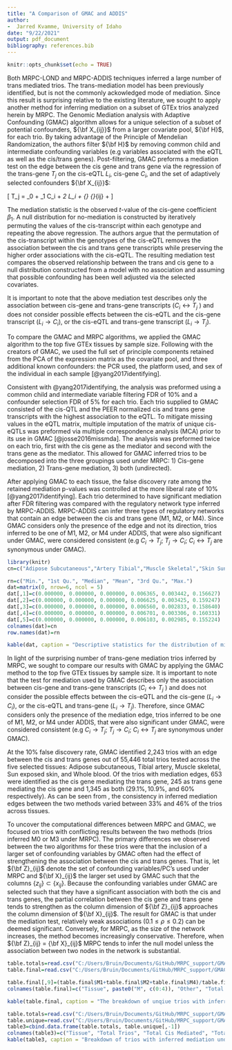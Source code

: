 ```yaml
---
title: "A Comparison of GMAC and ADDIS"
author: 
-  Jarred Kvamme, University of Idaho
date: "9/22/2021"
output: pdf_document
bibliography: references.bib
---
```


```r
knitr::opts_chunk$set(echo = TRUE)
```

\section*{Overview}
Both MRPC-LOND and MRPC-ADDIS techniques inferred a large number of trans mediated trios. The trans-mediation model has been previously identified, but is not the commonly ackowledged mode of mediation. Since this result is surprising relative to the existing literature, we sought to apply another method for inferring mediation on a subset of GTEx trios analyzed herein by MRPC. The Genomic Mediation analysis with Adaptive Confounding (GMAC) algorithm allows for a unique selection of a subset of potential confounders, ${\bf X_{ij}}$ from a larger covariate pool, ${\bf H}$, for each trio. By taking advantage of the Principle of Mendelian Randomization, the authors filter ${\bf H}$ by removing common child and intermediate confounding variables (e.g variables associated with the eQTL as well as the cis/trans genes). Post-filtering, GMAC preforms a mediation test on the edge between the cis gene and trans gene via the regression of the trans-gene $T_j$ on the cis-eQTL $L_i$, cis-gene $C_i$, and the set of adaptively selected confounders ${\bf X_{ij}}$:

\[ T_j = \beta_0 + \beta_1 C_i + \beta_2 L_i + {\bf \Gamma} {\bf X}_{ij} + \epsilon \]

The mediation statistic is the observed $t$-value of the cis-gene coefficient $\beta_1$. A null distribution for no-mediation is constructed by iteratively permuting the values of the cis-transcript within each genotype and repeating the above regression. The authors argue that the permutation of the cis-transcript within the genotypes of the cis-eQTL removes the association between the cis and trans gene transcripts while preserving the higher order associations with the cis-eQTL. The resulting mediation test compares the observed relationship between the trans and cis gene to a null distribution constructed from a model with no association and assuming that possible confounding has been well adjusted via the selected covariates. 

It is important to note that the above mediation test describes only the association between cis-gene and trans-gene transcripts ($C_i \leftrightarrow T_j$ ) and does not consider possible effects between the cis-eQTL and the cis-gene transcript ($L_i \rightarrow C_i$), or the cis-eQTL and trans-gene transcript ($L_i \rightarrow T_j$).

\section*{2. Methods}

To compare the GMAC and MRPC algorithms, we applied the GMAC algorithm to the top five GTEx tissues by sample size. Following with the creators of GMAC, we used the full set of principle components retained from the PCA of the expression matrix as the covariate pool, and three additional known confounders: the PCR used, the platform used, and sex of the individual in each sample [@yang2017identifying].    

Consistent with @yang2017identifying, the analysis was preformed using a common child and intermediate variable filtering  FDR of $10\%$ and a confounder selection FDR of $5\%$ for each trio. Each trio supplied to GMAC consisted of the cis-QTL and the PEER normalized cis and trans gene transcripts with the highest association to the eQTL. To mitigate missing values in the eQTL matrix, multiple imputation of the matrix of unique cis-eQTLs was preformed via multiple correspondence analysis (MCA) prior to its use in GMAC [@josse2016missmda]. The analysis was preformed twice on each trio, first with the cis gene as the mediator and second with the trans gene as the mediator. This allowed for GMAC inferred trios to be decomposed into the three groupings used under MRPC: 1) Cis-gene mediation, 2) Trans-gene mediation, 3) both (undirected). 
   
After applying GMAC to each tissue, the false discovery rate among the retained mediation p-values was controlled at the more liberal rate of $10\%$ [@yang2017identifying]. Each trio determined to have significant mediation after FDR filtering was compared with the regulatory network type inferred by MRPC-ADDIS. MRPC-ADDIS can infer three types of regulatory networks that contain an edge between the cis and trans gene (M1, M2, or M4). Since GMAC considers only the presence of the edge and not its direction, trios inferred to be one of M1, M2, or M4 under ADDIS, that were also significant under GMAC, were considered consistent (e.g $C_i \rightarrow T_j$; $T_j \rightarrow C_i$; $C_i \leftrightarrow T_j$ are synonymous under GMAC).   
 

```r
library(knitr)
cn=c("Adipose Subcutaneous","Artery Tibial","Muscle Skeletal","Skin Sun Exposed","Whole Blood")

rn=c("Min.", "1st Qu.", "Median", "Mean", "3rd Qu.", "Max.")
dat=matrix(0, nrow=6, ncol = 5)
dat[,1]=c(0.000000, 0.000000, 0.000000, 0.006365, 0.003442, 0.156627)
dat[,2]=c(0.000000, 0.000000, 0.000000, 0.006625, 0.003425, 0.159247)
dat[,3]=c(0.000000, 0.000000, 0.000000, 0.006560, 0.002833, 0.158640)
dat[,4]=c(0.000000, 0.000000, 0.000000, 0.006701, 0.003306, 0.160331)
dat[,5]=c(0.000000, 0.000000, 0.000000, 0.006103, 0.002985, 0.155224)
colnames(dat)=cn
row.names(dat)=rn

kable(dat, caption = "Descriptive statistics for the distribution of missing values across the eQTL's for each tissue used in GMAC" )

```


\section*{3. Results}



In light of the surprising number of trans-gene mediation trios inferred by MRPC, we sought to compare our results with GMAC by applying the GMAC method to the top five GTEx tissues by sample size. It is important to note that the test for mediation used by GMAC describes only the association between cis-gene and trans-gene transcripts ($C_i \leftrightarrow T_j$ ) and does not consider the possible effects between the cis-eQTL and the cis-gene ($L_i \rightarrow C_i$), or the cis-eQTL and trans-gene ($L_i \rightarrow T_j$). Therefore, since GMAC considers only the presence of the mediation edge, trios inferred to be one of M1, M2, or M4 under ADDIS, that were also significant under GMAC, were considered consistent (e.g $C_i \rightarrow T_j$; $T_j \rightarrow C_i$; $C_i \leftrightarrow T_j$ are synonymous under GMAC).

At the $10\%$ false discovery rate, GMAC identified 2,243 trios with an edge between the cis and trans genes out of 55,446 total trios tested across the five selected tissues: Adipose subcutaneous, Tibial artery, Muscle skeletal, Sun exposed skin, and Whole blood. Of the trios with mediation edges, 653 were identified as the cis gene mediating the trans gene, 245 as trans gene mediating the cis gene and 1,345 as both ($29.1\%, 10.9\%$, and $60\%$ respectively). As can be seen from \textbf{Table 3}, the consistency in inferred mediation edges between the two methods varied between $33\%$ and $46\%$ of the trios across tissues. 

To uncover the computational differences between MRPC and GMAC, we focused on trios with conflicting results between the two methods (trios inferred M0 or M3 under MRPC). The primary differences we observed between the two algorithms for these trios were that the inclusion of a larger set of confounding variables by GMAC often had the effect of strengthening the association between the cis and trans genes. That is, let ${\bf Z}_{ij}$ denote the set of confounding variables/PC's used under MRPC and ${\bf X}_{ij}$ the larger set used by GMAC such that the columns $\{z_{ij} \} \subset \{x_{ij}\}$. Because the confounding variables under GMAC are selected such that they have a significant association with both the cis and trans genes, the partial correlation between the cis gene and trans gene tends to strengthen as the column dimension of ${\bf Z}_{ij}$ approaches the column dimension of ${\bf X}_{ij}$. The result for GMAC is that under the mediation test, relatively weak associations ($0.1 \leq \rho \leq 0.2$) can be deemed significant. Conversely, for MRPC,  as the size of the network increases, the method becomes increasingly conservative. Therefore, when ${\bf Z}_{ij} = {\bf X}_{ij}$ MRPC tends to infer the null model unless the association between two nodes in the network is substantial.


```r

table.totals=read.csv("C:/Users/Bruin/Documents/GitHub/MRPC_support/GMAC analysis/final_result_table500_02.csv")
table.final=read.csv("C:/Users/Bruin/Documents/GitHub/MRPC_support/GMAC analysis/summary.all.tissues.final.csv")

table.final[,9]=(table.final$M1+table.final$M2+table.final$M4)/table.final[,8]
colnames(table.final)=c("Tissue", paste0("M", c(0:4)), "Other", "Total GMAC Inferred", "Percentage In Common")

kable(table.final, caption = "The breakdown of unqiue trios with inferred significant cis or trans mediation under GMAC across their respective ADDIS inferred regulatory networks. The column \"Percentage In Common\" is the proportion of significant trios that also contained a mediation edge in the regulatory network inferred under ADDIS", digits = 4)
```










```r

table.totals=read.csv("C:/Users/Bruin/Documents/GitHub/MRPC_support/GMAC analysis/final_result_table500_02.csv")
table.unique=read.csv("C:/Users/Bruin/Documents/GitHub/MRPC_support/GMAC analysis/GMAC.unique.trios.breakdown.csv")
table3=cbind.data.frame(table.totals, table.unique[,-1])
colnames(table3)=c("Tissue", "Total Trios", "Total Cis Mediated", "Total Trans Mediated", "Unique Cis Only", "Unique Trans Only", "Unique Both", "Unique Total")
kable(table3, caption = "Breakdown of trios with inferred mediation under GMAC across both cis and trans mediation types. The column \"Unique Both\" represents the intersect of columns 2 and 3")


```









\newpage
\section*{References}